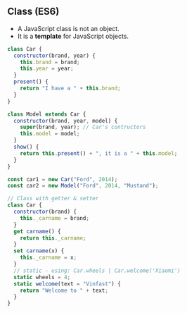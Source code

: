 ## Class (ES6)

- A JavaScript class is not an object.
- It is a **template** for JavaScript objects.

```js
class Car {
  constructor(brand, year) {
    this.brand = brand;
    this.year = year;
  }
  present() {
    return "I have a " + this.brand;
  }
}

class Model extends Car {
  constructor(brand, year, model) {
    super(brand, year); // Car's contructors
    this.model = model;
  }
  show() {
    return this.present() + ", it is a " + this.model;
  }
}

const car1 = new Car("Ford", 2014);
const car2 = new Model("Ford", 2014, "Mustand");
```

```js
// Class with getter & setter
class Car {
  constructor(brand) {
    this._carname = brand;
  }
  get carname() {
    return this._carname;
  }
  set carname(x) {
    this._carname = x;
  }
  // static - using: Car.wheels | Car.welcome('Xiaomi')
  static wheels = 4;
  static welcome(text = "Vinfast") {
    return "Welcome to " + text;
  }
}
```
